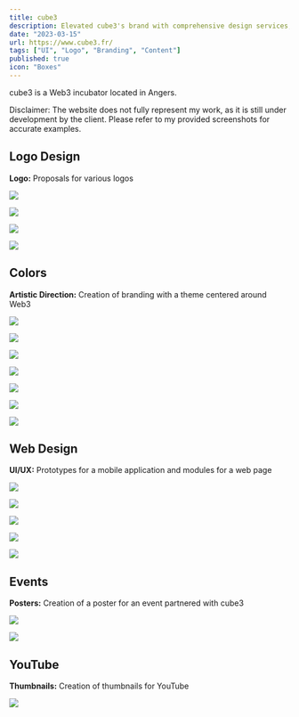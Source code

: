 ```yaml
---
title: cube3
description: Elevated cube3's brand with comprehensive design services, including logo, UI, and social media identity for the Web3 incubator.
date: "2023-03-15"
url: https://www.cube3.fr/
tags: ["UI", "Logo", "Branding", "Content"]
published: true
icon: "Boxes"
---
```


cube3 is a Web3 incubator located in Angers.

<Callout emoji="⚠️" variant="danger">
Disclaimer: The website does not fully represent my work, as it is still under development by the client. Please refer to my provided screenshots for accurate examples.
</Callout>

## Logo Design

**Logo:** Proposals for various logos

![](/cube3-logo-app.webp)

![](/cube3-logo-1.webp)

![](/cube3-logo-2.webp)

![](/cube3-logo-3.webp)

## Colors

**Artistic Direction:** Creation of branding with a theme centered around Web3

![](/cube3-test-1.webp)

![](/cube3-test-2.webp)

![](/cube3-test-3.webp)

![](/cube3-test-4.webp)

![](/cube3-da-1.webp)

![](/cube3-da-2.webp)

![](/cube3-da-3.webp)

## Web Design

**UI/UX:** Prototypes for a mobile application and modules for a web page

![](/cube3-ui.webp)

![](/cube3-mobile.webp)

![](/cube3-landing-1.webp)

![](/cube3-landing-2.webp)

![](/cube3-404.webp)

## Events

**Posters:** Creation of a poster for an event partnered with cube3

![](/cube3-affiche-1.webp)

![](/cube3-affiche-2.webp)

## YouTube

**Thumbnails:** Creation of thumbnails for YouTube

![](/cube3-minia-1.webp)
